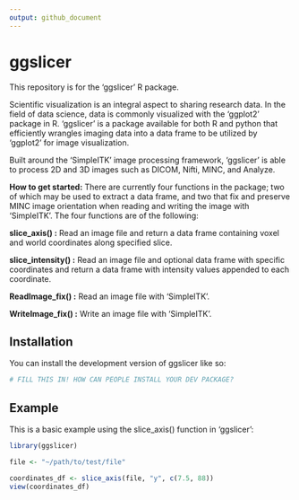 ```yaml
---
output: github_document
---
```


# ggslicer

<!-- badges: start -->
<!-- badges: end -->

This repository is for the 'ggslicer' R package.

Scientific visualization is an integral aspect to sharing research data. In the field of data science, data is commonly visualized with the ‘ggplot2’ package in R. ‘ggslicer’ is a package available for both R and python that efficiently wrangles imaging data into a data frame to be utilized by ‘ggplot2’ for image visualization.

Built around the ‘SimpleITK’ image processing framework, ‘ggslicer’ is able to process 2D and 3D images such as DICOM, Nifti, MINC, and Analyze.


**How to get started:**
  There are currently four functions in the package; two of which may be used to extract a data frame, and two that fix and preserve MINC image orientation when reading and writing the image with ‘SimpleITK’. The four functions are of the following:

**slice_axis() :**
  Read an image file and return a data frame containing voxel and world coordinates along specified slice.

**slice_intensity() :**
  Read an image file and optional data frame with specific coordinates and return a data frame with intensity values appended to each coordinate.

**ReadImage_fix() :**
  Read an image file with ‘SimpleITK’.

**WriteImage_fix() :**
  Write an image file with ‘SimpleITK’.

## Installation

You can install the development version of ggslicer like so:

``` r
# FILL THIS IN! HOW CAN PEOPLE INSTALL YOUR DEV PACKAGE?
```

## Example

This is a basic example using the slice_axis() function in 'ggslicer':

```r
library(ggslicer)

file <- "~/path/to/test/file"

coordinates_df <- slice_axis(file, "y", c(7.5, 88))
view(coordinates_df)
```

